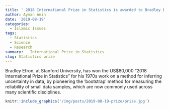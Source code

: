 ```yaml
---
title: ' 2018 International Prize in Statistics is awarded to Bradley Efron' 
author: Ayman Amin
date: '2019-08-19'
categories:
  - Islamic Issues 
tags:
  - Statistics
  - Science
  - Research
summary:   International Prize in Statistics
slug: Statistics prize
---
```


Bradley Efron, at Stanford University, has won the US$80,000 “2018 International Prize in Statistics” for his 1970s work on a method for inferring uncertainty in data, by pioneering the ‘bootstrap’ method for measuring the reliability of small data samples, which are now commonly used across many scientific disciplines.


```r
knitr::include_graphics('/img/posts/2019-08-19-prize/prize.jpg')
```

